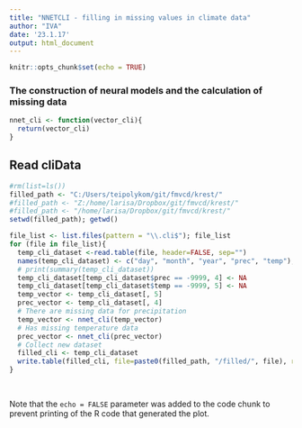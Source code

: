 ---
title: "NNETCLI - filling in missing values in climate data"
author: "IVA"
date: '23.1.17'
output: html_document
---

```{r setup, include=FALSE}
knitr::opts_chunk$set(echo = TRUE)
```
### The construction of neural models and the calculation of missing data
```{r nnet_cli}
nnet_cli <- function(vector_cli){
  return(vector_cli)
}
```

## Read cliData
```{r read_cli}
#rm(list=ls())
filled_path <- "C:/Users/teipolykom/git/fmvcd/krest/"
#filled_path <- "Z:/home/larisa/Dropbox/git/fmvcd/krest/"
#filled_path <- "/home/larisa/Dropbox/git/fmvcd/krest/"
setwd(filled_path); getwd()

file_list <- list.files(pattern = "\\.cli$"); file_list
for (file in file_list){
  temp_cli_dataset <-read.table(file, header=FALSE, sep="")
  names(temp_cli_dataset) <- c("day", "month", "year", "prec", "temp"); 
  # print(summary(temp_cli_dataset))
  temp_cli_dataset[temp_cli_dataset$prec == -9999, 4] <- NA
  temp_cli_dataset[temp_cli_dataset$temp == -9999, 5] <- NA
  temp_vector <- temp_cli_dataset[, 5]
  prec_vector <- temp_cli_dataset[, 4]
  # There are missing data for precipitation
  temp_vector <- nnet_cli(temp_vector)
  # Has missing temperature data
  prec_vector <- nnet_cli(prec_vector)
  # Collect new dataset
  filled_cli <- temp_cli_dataset
  write.table(filled_cli, file=paste0(filled_path, "/filled/", file), row.names = FALSE)
}
```

## 

```{r libs, echo=FALSE}


```

Note that the `echo = FALSE` parameter was added to the code chunk to prevent printing of the R code that generated the plot.
